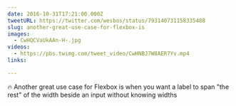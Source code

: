 ```yaml
---
date: 2016-10-31T17:21:00.000Z
tweetURL: https://twitter.com/wesbos/status/793140731158335488
slug: another-great-use-case-for-flexbox-is
images:
  - CwHQCVaUkAAn-H-.jpg
videos:
  - https://pbs.twimg.com/tweet_video/CwHNBJ7W8AER7Yv.mp4
links:

---
```

🔥 Another great use case for Flexbox is when you want a label to span "the rest" of the width beside an input without knowing widths
